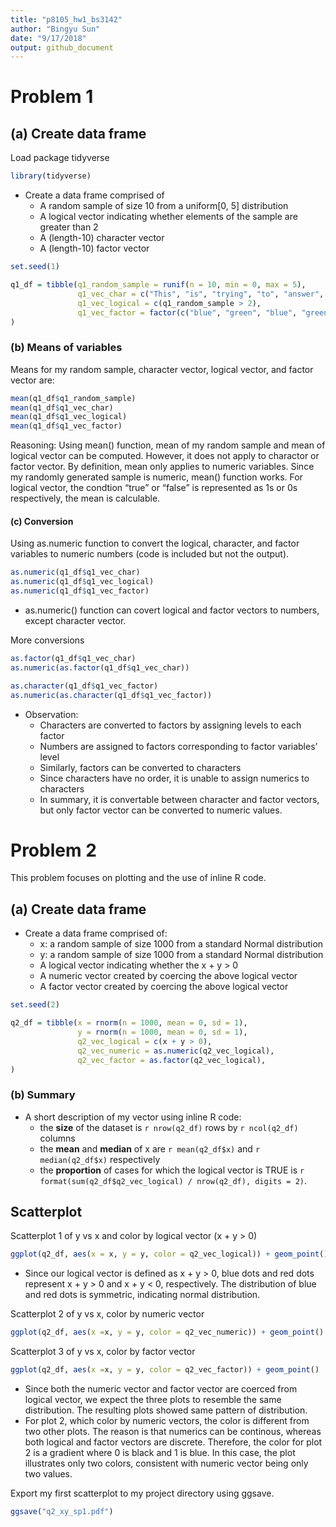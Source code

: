 ```yaml
---
title: "p8105_hw1_bs3142"
author: "Bingyu Sun"
date: "9/17/2018"
output: github_document
---
```


# Problem 1

## (a) Create data frame

Load package tidyverse
```r
library(tidyverse)
```

* Create a data frame comprised of
    * A random sample of size 10 from a uniform[0, 5] distribution
    * A logical vector indicating whether elements of the sample are greater than 2
    * A (length-10) character vector
    * A (length-10) factor vector
    
```r
set.seed(1)

q1_df = tibble(q1_random_sample = runif(n = 10, min = 0, max = 5),
               q1_vec_char = c("This", "is", "trying", "to", "answer", "question", "one", "of", "homework", "one"),
               q1_vec_logical = c(q1_random_sample > 2),
               q1_vec_factor = factor(c("blue", "green", "blue", "green", "green", "blue", "blue", "green", "blue", "green"))
)
```

### (b) Means of variables

Means for my random sample, character vector, logical vector, and factor vector are: 

```r
mean(q1_df$q1_random_sample)
mean(q1_df$q1_vec_char)
mean(q1_df$q1_vec_logical)
mean(q1_df$q1_vec_factor)
```

Reasoning: 
Using mean() function, mean of my random sample and mean of logical vector can be computed. However, it does not apply to charactor or factor vector. By definition, mean only applies to numeric variables. Since my randomly generated sample is numeric, mean() function works. For logical vector, the condtion "true" or "false" is represented as 1s or 0s respectively, the mean is calculable. 


#### (c) Conversion

Using as.numeric function to convert the logical, character, and factor variables to numeric numbers (code is included but not the output).

```r
as.numeric(q1_df$q1_vec_char)
as.numeric(q1_df$q1_vec_logical)
as.numeric(q1_df$q1_vec_factor)
```

* as.numeric() function can covert logical and factor vectors to numbers, except character vector.

More conversions

```r
as.factor(q1_df$q1_vec_char)
as.numeric(as.factor(q1_df$q1_vec_char))

as.character(q1_df$q1_vec_factor)
as.numeric(as.character(q1_df$q1_vec_factor))
```

* Observation:
    * Characters are converted to factors by assigning levels to each factor
    * Numbers are assigned to factors corresponding to factor variables' level
    * Similarly, factors can be converted to characters
    * Since characters have no order, it is unable to assign numerics to characters
    * In summary, it is convertable between character and factor vectors, but only factor vector can be converted to numeric values.


# Problem 2

This problem focuses on plotting and the use of inline R code.

## (a) Create data frame
* Create a data frame comprised of:
    * x: a random sample of size 1000 from a standard Normal distribution
    * y: a random sample of size 1000 from a standard Normal distribution
    * A logical vector indicating whether the x + y > 0
    * A numeric vector created by coercing the above logical vector
    * A factor vector created by coercing the above logical vector

```r
set.seed(2)

q2_df = tibble(x = rnorm(n = 1000, mean = 0, sd = 1),
               y = rnorm(n = 1000, mean = 0, sd = 1),
               q2_vec_logical = c(x + y > 0),
               q2_vec_numeric = as.numeric(q2_vec_logical),
               q2_vec_factor = as.factor(q2_vec_logical),
)

```

### (b) Summary

* A short description of my vector using inline R code: 
    * the **size** of the dataset is `r nrow(q2_df)` rows by `r ncol(q2_df)` columns
    * the **mean** and **median** of x are `r mean(q2_df$x)` and `r median(q2_df$x)` respectively
    * the **proportion** of cases for which the logical vector is TRUE is `r format(sum(q2_df$q2_vec_logical) / nrow(q2_df), digits = 2)`.


## Scatterplot

Scatterplot 1 of y vs x and color by logical vector (x + y > 0)

```r
ggplot(q2_df, aes(x = x, y = y, color = q2_vec_logical)) + geom_point()
```

* Since our logical vector is defined as x + y > 0, blue dots and red dots represent x + y > 0 and x + y < 0, respectively. The distribution of blue and red dots is symmetric, indicating normal distribution.

Scatterplot 2 of y vs x, color by numeric vector

```r
ggplot(q2_df, aes(x =x, y = y, color = q2_vec_numeric)) + geom_point()
```

Scatterplot 3 of y vs x, color by factor vector

```r
ggplot(q2_df, aes(x =x, y = y, color = q2_vec_factor)) + geom_point()
```

* Since both the numeric vector and factor vector are coerced from logical vector, we expect the three plots to resemble the same distribution. The resulting plots showed same pattern of distribution.
* For plot 2, which color by numeric vectors, the color is different from two other plots. The reason is that numerics can be continous, whereas both logical and factor vectors are discrete. Therefore, the color for plot 2 is a gradient where 0 is black and 1 is blue. In this case, the plot illustrates only two colors, consistent with numeric vector being only two values.

Export my first scatterplot to my project directory using ggsave.

```r
ggsave("q2_xy_sp1.pdf")
```

